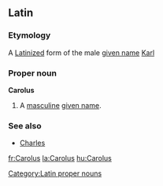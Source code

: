 ==Latin==
===Etymology===
A [[Latinize]]d form of the {{G.|la}} male [[given name]] [[Karl]]

===Proper noun===
'''Carolus'''

# A [[masculine]] [[given name]].

===See also===
*[[Charles]]

[[Category:Latin proper nouns]]

[[fr:Carolus]]
[[la:Carolus]]
[[hu:Carolus]]